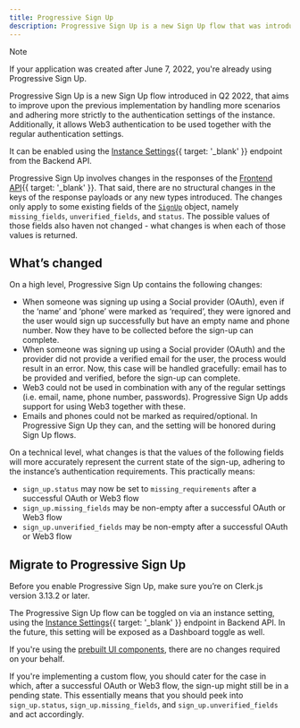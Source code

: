 ```yaml
---
title: Progressive Sign Up
description: Progressive Sign Up is a new Sign Up flow that was introduced in Q2 2022.
---
```


> [!NOTE]
> If your application was created after June 7, 2022, you're already using Progressive Sign Up.

Progressive Sign Up is a new Sign Up flow introduced in Q2 2022, that aims to improve upon the previous implementation by handling more scenarios and adhering more strictly to the authentication settings of the instance. Additionally, it allows Web3 authentication to be used together with the regular authentication settings.

It can be enabled using the [Instance Settings](/docs/reference/backend-api/tag/Beta-Features#operation/UpdateInstanceAuthConfig){{ target: '_blank' }} endpoint from the Backend API.

Progressive Sign Up involves changes in the responses of the [Frontend API](/docs/reference/frontend-api){{ target: '_blank' }}. That said, there are no structural changes in the keys of the response payloads or any new types introduced. The changes only apply to some existing fields of the [`SignUp`](/docs/references/javascript/sign-up) object, namely `missing_fields`, `unverified_fields`, and `status`. The possible values of those fields also haven not changed - what changes is when each of those values is returned.

## What’s changed

On a high level, Progressive Sign Up contains the following changes:

- When someone was signing up using a Social provider (OAuth), even if the ‘name’ and ‘phone’ were marked as ‘required’, they were ignored and the user would sign up successfully but have an empty name and phone number. Now they have to be collected before the sign-up can complete.
- When someone was signing up using a Social provider (OAuth) and the provider did not provide a verified email for the user, the process would result in an error. Now, this case will be handled gracefully: email has to be provided and verified, before the sign-up can complete.
- Web3 could not be used in combination with any of the regular settings (i.e. email, name, phone number, passwords). Progressive Sign Up adds support for using Web3 together with these.
- Emails and phones could not be marked as required/optional. In Progressive Sign Up they can, and the setting will be honored during Sign Up flows.

On a technical level, what changes is that the values of the following fields will more accurately represent the current state of the sign-up, adhering to the instance’s authentication requirements. This practically means:

- `sign_up.status` may now be set to `missing_requirements` after a successful OAuth or Web3 flow
- `sign_up.missing_fields` may be non-empty after a successful OAuth or Web3 flow
- `sign_up.unverified_fields` may be non-empty after a successful OAuth or Web3 flow

## Migrate to Progressive Sign Up

Before you enable Progressive Sign Up, make sure you’re on Clerk.js version 3.13.2 or later.

The Progressive Sign Up flow can be toggled on via an instance setting, using the [Instance Settings](/docs/reference/backend-api/tag/Beta-Features#operation/UpdateInstanceAuthConfig){{ target: '_blank' }} endpoint in Backend API. In the future, this setting will be exposed as a Dashboard toggle as well.

If you're using the [prebuilt UI components](/docs/reference/components/overview), there are no changes required on your behalf.

If you're implementing a custom flow, you should cater for the case in which, after a successful OAuth or Web3 flow, the sign-up might still be in a pending state. This essentially means that you should peek into `sign_up.status`, `sign_up.missing_fields`, and `sign_up.unverified_fields` and act accordingly.
